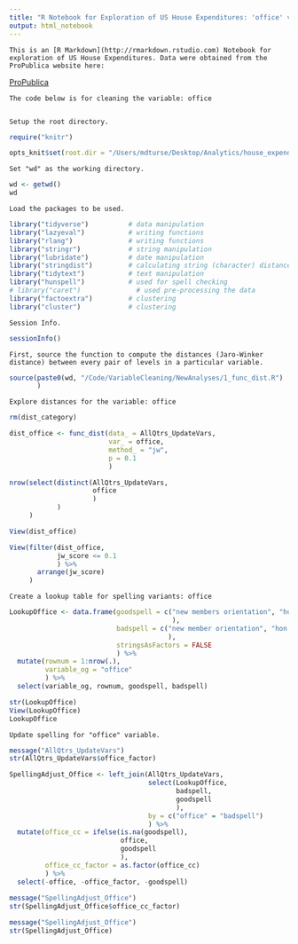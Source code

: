 ```yaml
---
title: "R Notebook for Exploration of US House Expenditures: 'office' variable"
output: html_notebook
---
```

  
    
    This is an [R Markdown](http://rmarkdown.rstudio.com) Notebook for exploration of US House Expenditures. Data were obtained from the ProPublica website here:  
[ProPublica](https://projects.propublica.org/represent/expenditures)  
  
    
    The code below is for cleaning the variable: office
  
    
    Setup the root directory.
```r

require("knitr")

opts_knit$set(root.dir = "/Users/mdturse/Desktop/Analytics/house_expenditures/supermdat_general_exploration")

```
  
    
    Set "wd" as the working directory.
```r

wd <- getwd()
wd

```
  
    
    Load the packages to be used.
```r

library("tidyverse")          # data manipulation
library("lazyeval")           # writing functions
library("rlang")              # writing functions
library("stringr")            # string manipulation
library("lubridate")          # date manipulation
library("stringdist")         # calculating string (character) distances
library("tidytext")           # text manipulation
library("hunspell")           # used for spell checking
# library("caret")              # used pre-processing the data
library("factoextra")         # clustering
library("cluster")            # clustering

```
  
    
    Session Info.
```r

sessionInfo()

```
  
    
    First, source the function to compute the distances (Jaro-Winker distance) between every pair of levels in a particular variable.
```r

source(paste0(wd, "/Code/VariableCleaning/NewAnalyses/1_func_dist.R")
       )

```
  
    
    Explore distances for the variable: office
```r

rm(dist_category)

dist_office <- func_dist(data_ = AllQtrs_UpdateVars,
                         var_ = office,
                         method_ = "jw",
                         p = 0.1
                         )

nrow(select(distinct(AllQtrs_UpdateVars,
                     office
                     )
            )
     )

View(dist_office)

View(filter(dist_office,
            jw_score <= 0.1
            ) %>% 
       arrange(jw_score)
     )

```
  
    
    Create a lookup table for spelling variants: office
```r

LookupOffice <- data.frame(goodspell = c("new members orientation", "hon patrick j murphy", "hon vern g buchanan", "hon doris o matsui", "hon mike j rogers", "hon nita m lowey", "hon paul d tonko", "hon rush d holt", "hon paul d ryan", "hon theodore e deutch", "hon xavier becerra", "hon richard e neal", "hon nick j rahall ii", "hon jason t smith"
                                         ),
                           badspell = c("new member orientation", "hon patrick murphy", "hon vern buchanan", "hon doris matsui", "hon mike rogers", "hon nita n lowey", "hon paul tonko", "hon rush holt", "hon paul ryan", "hon theodore deutch", "hon xavier becarra", "hon richard r neal", "hon nick j ii rahall", "hon jason smith"
                                        ),
                           stringsAsFactors = FALSE
                           ) %>% 
  mutate(rownum = 1:nrow(.),
         variable_og = "office"
         ) %>% 
  select(variable_og, rownum, goodspell, badspell)

str(LookupOffice)
View(LookupOffice)
LookupOffice

```
  
    
    Update spelling for "office" variable.
```r

message("AllQtrs_UpdateVars")
str(AllQtrs_UpdateVars$office_factor)

SpellingAdjust_Office <- left_join(AllQtrs_UpdateVars,
                                   select(LookupOffice,
                                          badspell,
                                          goodspell
                                          ),
                                   by = c("office" = "badspell")
                                   ) %>% 
  mutate(office_cc = ifelse(is.na(goodspell),
                            office,
                            goodspell
                            ),
         office_cc_factor = as.factor(office_cc)
         ) %>% 
  select(-office, -office_factor, -goodspell)
  
message("SpellingAdjust_Office")
str(SpellingAdjust_Office$office_cc_factor)

message("SpellingAdjust_Office")
str(SpellingAdjust_Office)

```


